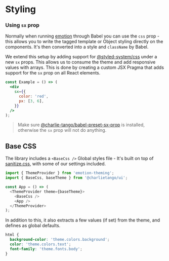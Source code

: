 
<Meta title="Docs/Styling" />

# Styling

### Using `sx` prop

Normally when running [emotion](https://www.emotion.sh/) through Babel you can use the `css` prop -
this allows you to write the tagged template or Object styling directly on the components. It's then
converted into a style and `className` by Babel.

We extend this setup by adding support for [@styled-system/css](https://styled-system.com/css) under
a new `sx` props. This allows us to consume the theme and add responsive values with arrays. This is
done by creating a custom JSX Pragma that adds support for the `sx` prop on all React elements.

```jsx harmony
const Example = () => (
  <div
    sx={{
      color: 'red',
      px: [3, 6],
    }}
  />
);
```

> Make sure [@charlie-tango/babel-preset-sx-prop](https://github.com/charlie-tango/babel-preset-sx-prop) is
> installed, otherwise the `sx` prop will not do anything.

## Base CSS

The library includes a `<BaseCss />` Global styles file - It's built on top of
[sanitize.css](https://github.com/csstools/sanitize.css), with some of our settings included.

```typescript jsx
import { ThemeProvider } from 'emotion-theming';
import { BaseCss, baseTheme } from '@charlietango/ui';

const App = () => (
  <ThemeProvider theme={baseTheme}>
    <BaseCss />
    <App />
  </ThemeProvider>
);
```

In addition to this, it also extracts a few values (if set) from the theme, and defines as global
defaults.

```css
html {
  background-color: 'theme.colors.background';
  color: 'theme.colors.text';
  font-family: 'theme.fonts.body';
}
```
